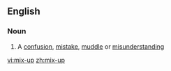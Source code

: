 {{also|mix up}}
==English==

===Noun===
{{en-noun|sg=[[mix]]-[[up]]}}

# A [[confusion]], [[mistake]], [[muddle]] or [[misunderstanding]]

[[vi:mix-up]]
[[zh:mix-up]]